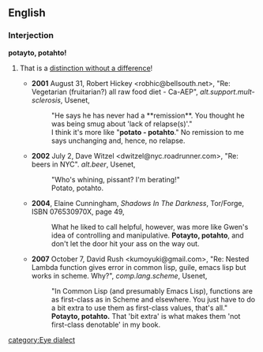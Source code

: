 ==English==
===Interjection===
'''potayto, potahto!'''
#{{informal}} That is a [[distinction without a difference]]!
#*'''2001''' August 31, Robert Hickey <robhic@bellsouth.net>, "Re: Vegetarian (fruitarian?) all raw food diet - Ca-AEP", ''alt.support.mult-sclerosis'', Usenet,
#*:"He says he has never had a **remission**. You thought he was being smug about 'lack of relapse(s)'."
#*:I think it's more like "'''potato - potahto'''." No remission to me says unchanging and, hence, no relapse.
#*'''2002''' July 2, Dave Witzel <dwitzel@nyc.roadrunner.com>, "Re: beers in NYC". ''alt.beer'', Usenet,
#*:"Who's whining, pissant? I'm berating!"
#*:Potato, potahto.
#*'''2004''', Elaine Cunningham, ''Shadows In The Darkness'', Tor/Forge, ISBN 076530970X, page 49,
#*:What he liked to call helpful, however, was more like Gwen's idea of controlling and manipulative. '''Potayto, potahto''', and don't let the door hit your ass on the way out.
#*'''2007''' October 7, David Rush <kumoyuki@gmail.com>, "Re: Nested Lambda function gives error in common lisp, guile, emacs lisp but works in scheme. Why?", ''comp.lang.scheme'', Usenet,
#*:"In Common Lisp (and presumably Emacs Lisp), functions are as first-class as in Scheme and elsewhere. You just have to do a bit extra to use them as first-class values, that's all."
#*:'''Potayto, potahto.''' That 'bit extra' is what makes them 'not first-class denotable' in my book.

[[category:Eye dialect]]